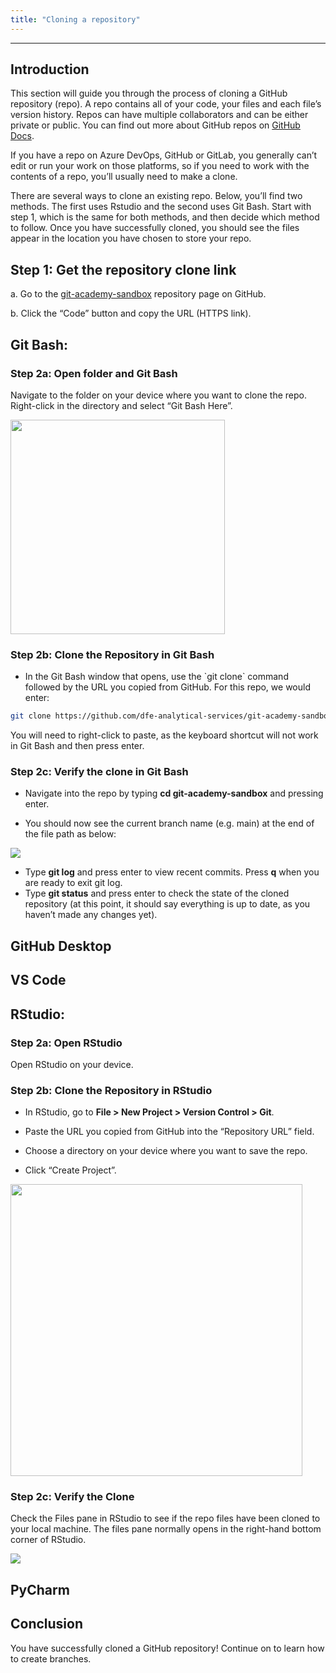 ```yaml
---
title: "Cloning a repository"
---
```


---
## Introduction

This section will guide you through the process of cloning a GitHub repository (repo). A repo contains all of your code, your files and each file's version history. Repos can have multiple collaborators and can be either private or public. You can find out more about GitHub repos on [GitHub Docs](https://docs.github.com/en/repositories/creating-and-managing-repositories/about-repositories).

If you have a repo on Azure DevOps, GitHub or GitLab, you generally can't edit or run your work on those platforms, so if you need to work with the contents of a repo, you'll usually need to make a clone.

There are several ways to clone an existing repo. Below, you'll find two methods. The first uses Rstudio and the second uses Git Bash. Start with step 1, which is the same for both methods, and then decide which method to follow. Once you have successfully cloned, you should see the files appear in the location you have chosen to store your repo.

## Step 1: Get the repository clone link

a\. Go to the [git-academy-sandbox](https://github.com/dfe-analytical-services/git-academy-sandbox) repository page on GitHub.

b\. Click the "Code" button and copy the URL (HTTPS link).

::: panel-tabset
## Git Bash:

### Step 2a: Open folder and Git Bash

Navigate to the folder on your device where you want to clone the repo. Right-click in the directory and select "Git Bash Here".

![](images/clone_gitbash-here.png){width="343"}

### Step 2b: Clone the Repository in Git Bash

-   In the Git Bash window that opens, use the \`git clone\` command followed by the URL you copied from GitHub. For this repo, we would enter:

``` bash
git clone https://github.com/dfe-analytical-services/git-academy-sandbox.git
```

You will need to right-click to paste, as the keyboard shortcut will not work in Git Bash and then press enter.

### Step 2c: Verify the clone in Git Bash

-   Navigate into the repo by typing **cd git-academy-sandbox** and pressing enter.

-   You should now see the current branch name (e.g. main) at the end of the file path as below:

![](images/clone_gitbash-nav.png){fig-align="center"}

-   Type **git log** and press enter to view recent commits. Press **q** when you are ready to exit git log.
-   Type **git status** and press enter to check the state of the cloned repository (at this point, it should say everything is up to date, as you haven't made any changes yet).

## GitHub Desktop

## VS Code

## RStudio:

### Step 2a: Open RStudio

Open RStudio on your device.

### Step 2b: Clone the Repository in RStudio

-   In RStudio, go to **File \> New Project \> Version Control \> Git**.

-   Paste the URL you copied from GitHub into the "Repository URL" field.

-   Choose a directory on your device where you want to save the repo.

-   Click "Create Project".

![](images/clone_rstudio-here.png){width="467"}

### Step 2c: Verify the Clone

Check the Files pane in RStudio to see if the repo files have been cloned to your local machine. The files pane normally opens in the right-hand bottom corner of RStudio.

![](images/clone_rstudio-files.png)

## PyCharm

:::

## Conclusion

You have successfully cloned a GitHub repository! Continue on to learn how to create branches.
